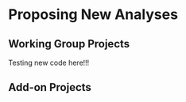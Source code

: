 # Proposing New Analyses

## Working Group Projects

Testing new code here!!! 


## Add-on Projects



